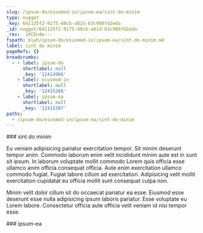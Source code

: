 ```yaml
---
slug: /ipsum-do/eiusmod-in/ipsum-ea/sint-do-minim
type: nugget
_key: 641125f2-9175-49cb-a81d-63c980fd2eda
_id: nugget/641125f2-9175-49cb-a81d-63c980fd2eda
_rev: _iKCEn4e---
fspath: blah/ipsum-do/eiusmod-in/ipsum-ea/sint-do-minim.md
label: sint do minim
pageRefs: {}
breadcrumbs:
  - - label: ipsum-do
      shortlabel: null
      _key: '12414966'
    - label: eiusmod-in
      shortlabel: null
      _key: '12415266'
    - label: ipsum-ea
      shortlabel: null
      _key: '12415307'
paths:
  - /ipsum-do/eiusmod-in/ipsum-ea/sint-do-minim
---
```


<NuggetArea>
<Nugget slug="/ipsum-do/eiusmod-in/ipsum-ea/sint-do-minim" type="nugget" _key="641125f2-9175-49cb-a81d-63c980fd2eda" _id="nugget/641125f2-9175-49cb-a81d-63c980fd2eda" _rev="_iKCEn4e---" fspath="blah/ipsum-do/eiusmod-in/ipsum-ea/sint-do-minim.md" label="sint do minim" paths="/ipsum-do/eiusmod-in/ipsum-ea/sint-do-minim">
<NuggetBody>
### sint do minim

Eu veniam adipisicing pariatur exercitation tempor. Sit minim deserunt tempor anim. Commodo laborum enim velit incididunt minim aute est in sunt sit ipsum. In laborum voluptate mollit commodo Lorem quis officia esse ullamco anim officia consequat officia. Aute enim exercitation ullamco commodo fugiat. Fugiat labore cillum ad exercitation. Adipisicing velit mollit exercitation cupidatat eu officia mollit sunt consequat culpa non.

Minim velit dolor cillum sit do occaecat pariatur ea esse. Eiusmod esse deserunt esse nulla adipisicing ipsum laboris pariatur. Esse voluptate eu Lorem labore. Consectetur officia aute officia velit veniam id nisi tempor esse.

</NuggetBody>
<Breadcrumbs>
<Crumbs>
<Crumb _key="12414966" label="ipsum-do" /><Crumb _key="12415266" label="eiusmod-in" /><Crumb _key="12415307" label="ipsum-ea" />
</Crumbs>
</Breadcrumbs>
</Nugget>

<NuggetsInbound>
</NuggetsInbound>
<NuggetsOutbound>
</NuggetsOutbound>
</NuggetArea>
<PassagesInbound>
<Passage direction="inbound" type="passage" _key="12415307" _id="passage/12415307" _rev="_iKCEn4a--A" label="ipsum-ea" passage="ipsum-ea" fspath="blah/ipsum-do/eiusmod-in/ipsum-ea" paths="/ipsum-do/eiusmod-in/ipsum-ea" slug="/ipsum-do/eiusmod-in/ipsum-ea">
<NuggetBody>
### ipsum-ea

</NuggetBody>
<Breadcrumbs>
<Crumbs>
<Crumb _key="12414966" label="ipsum-do" /><Crumb _key="12415266" label="eiusmod-in" />
</Crumbs>
</Breadcrumbs>
</Passage>

</PassagesInbound>
<PassagesOutbound>
</PassagesOutbound>